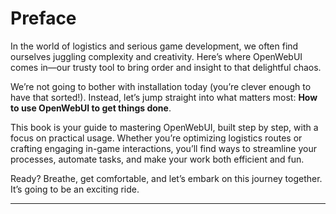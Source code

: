 # Preface {.unnumbered}

In the world of logistics and serious game development, we often find ourselves juggling complexity and creativity. Here’s where OpenWebUI comes in—our trusty tool to bring order and insight to that delightful chaos. 

We’re not going to bother with installation today (you’re clever enough to have that sorted!). Instead, let’s jump straight into what matters most: **How to use OpenWebUI to get things done**.

This book is your guide to mastering OpenWebUI, built step by step, with a focus on practical usage. Whether you're optimizing logistics routes or crafting engaging in-game interactions, you'll find ways to streamline your processes, automate tasks, and make your work both efficient and fun.

Ready? Breathe, get comfortable, and let’s embark on this journey together. It’s going to be an exciting ride.

---

